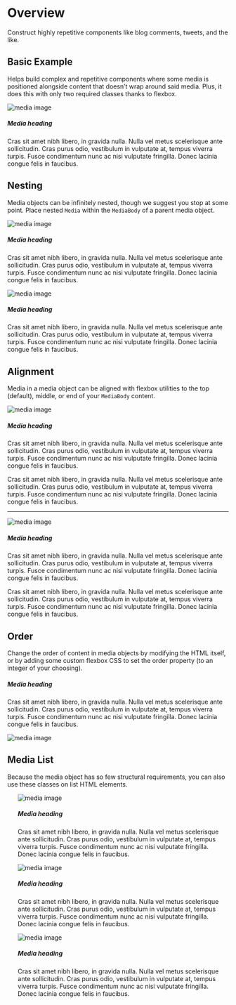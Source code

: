 
<Meta title="UI/Media" component={Media} />

# Overview

<p class="sbdocs-desc">
    Construct highly repetitive components like blog comments, tweets, and the
    like.
</p>

## Basic Example

Helps build complex and repetitive components where some media is positioned alongside content that doesn’t wrap around said media. Plus, it does this with only two required classes thanks to flexbox.

<Preview withToolbar>
    <Story name="Basic Example">
        <Media>
            <MediaLeft className="w-36 mr-10">
                <img src={image} alt="media image" />
            </MediaLeft>
            <MediaBody>
                <h5 className="text-inverse">Media heading</h5>
                <p>
                    Cras sit amet nibh libero, in gravida nulla. Nulla vel metus
                    scelerisque ante sollicitudin. Cras purus odio, vestibulum
                    in vulputate at, tempus viverra turpis. Fusce condimentum
                    nunc ac nisi vulputate fringilla. Donec lacinia congue felis
                    in faucibus.
                </p>
            </MediaBody>
        </Media>
    </Story>
</Preview>

## Nesting

Media objects can be infinitely nested, though we suggest you stop at some point. Place nested `Media` within the `MediaBody` of a parent media object.

<Preview withToolbar>
    <Story name="Nesting">
        <Media>
            <MediaLeft className="w-36 mr-10">
                <img src={image} alt="media image" />
            </MediaLeft>
            <MediaBody>
                <h5 className="text-inverse">Media heading</h5>
                <p>
                    Cras sit amet nibh libero, in gravida nulla. Nulla vel metus
                    scelerisque ante sollicitudin. Cras purus odio, vestibulum
                    in vulputate at, tempus viverra turpis. Fusce condimentum
                    nunc ac nisi vulputate fringilla. Donec lacinia congue felis
                    in faucibus.
                </p>
                <Media className="mt-5">
                    <MediaLeft className="w-24 mr-10">
                        <img src={image} alt="media image" />
                    </MediaLeft>
                    <MediaBody>
                        <h5 className="text-inverse">Media heading</h5>
                        <p>
                            Cras sit amet nibh libero, in gravida nulla. Nulla
                            vel metus scelerisque ante sollicitudin. Cras purus
                            odio, vestibulum in vulputate at, tempus viverra
                            turpis. Fusce condimentum nunc ac nisi vulputate
                            fringilla. Donec lacinia congue felis in faucibus.
                        </p>
                    </MediaBody>
                </Media>
            </MediaBody>
        </Media>
    </Story>
</Preview>

## Alignment

Media in a media object can be aligned with flexbox utilities to the top (default), middle, or end of your `MediaBody` content.

<Preview withToolbar>
    <Story name="Alignments">
        <Media>
            <MediaLeft alignMent="middle" className="w-24 mr-10">
                <img src={image} alt="media image" />
            </MediaLeft>
            <MediaBody>
                <h5 className="text-inverse">Media heading</h5>
                <p>
                    Cras sit amet nibh libero, in gravida nulla. Nulla vel metus
                    scelerisque ante sollicitudin. Cras purus odio, vestibulum
                    in vulputate at, tempus viverra turpis. Fusce condimentum
                    nunc ac nisi vulputate fringilla. Donec lacinia congue felis
                    in faucibus.
                </p>
                <p>
                    Cras sit amet nibh libero, in gravida nulla. Nulla vel metus
                    scelerisque ante sollicitudin. Cras purus odio, vestibulum
                    in vulputate at, tempus viverra turpis. Fusce condimentum
                    nunc ac nisi vulputate fringilla. Donec lacinia congue felis
                    in faucibus.
                </p>
            </MediaBody>
        </Media>
        <hr className="mt-5 mb-5" />
        <Media>
            <MediaLeft alignMent="end" className="w-24 mr-10">
                <img src={image} alt="media image" />
            </MediaLeft>
            <MediaBody>
                <h5 className="text-inverse">Media heading</h5>
                <p>
                    Cras sit amet nibh libero, in gravida nulla. Nulla vel metus
                    scelerisque ante sollicitudin. Cras purus odio, vestibulum
                    in vulputate at, tempus viverra turpis. Fusce condimentum
                    nunc ac nisi vulputate fringilla. Donec lacinia congue felis
                    in faucibus.
                </p>
                <p>
                    Cras sit amet nibh libero, in gravida nulla. Nulla vel metus
                    scelerisque ante sollicitudin. Cras purus odio, vestibulum
                    in vulputate at, tempus viverra turpis. Fusce condimentum
                    nunc ac nisi vulputate fringilla. Donec lacinia congue felis
                    in faucibus.
                </p>
            </MediaBody>
        </Media>
    </Story>
</Preview>

## Order

Change the order of content in media objects by modifying the HTML itself, or by adding some custom flexbox CSS to set the order property (to an integer of your choosing).

<Preview withToolbar>
    <Story name="Order">
        <Media>
            <MediaBody>
                <h5 className="text-inverse">Media heading</h5>
                <p>
                    Cras sit amet nibh libero, in gravida nulla. Nulla vel metus
                    scelerisque ante sollicitudin. Cras purus odio, vestibulum
                    in vulputate at, tempus viverra turpis. Fusce condimentum
                    nunc ac nisi vulputate fringilla. Donec lacinia congue felis
                    in faucibus.
                </p>
            </MediaBody>
            <MediaLeft className="w-24 ml-10">
                <img src={image} alt="media image" />
            </MediaLeft>
        </Media>
    </Story>
</Preview>

## Media List

Because the media object has so few structural requirements, you can also use these classes on list HTML elements.

<Preview withToolbar>
    <Story name="Media List">
        <ul>
            <Media as="li" className="mb-5">
                <MediaLeft className="w-36 mr-10">
                    <img src={image} alt="media image" />
                </MediaLeft>
                <MediaBody>
                    <h5 className="text-inverse">Media heading</h5>
                    <p>
                        Cras sit amet nibh libero, in gravida nulla. Nulla vel
                        metus scelerisque ante sollicitudin. Cras purus odio,
                        vestibulum in vulputate at, tempus viverra turpis. Fusce
                        condimentum nunc ac nisi vulputate fringilla. Donec
                        lacinia congue felis in faucibus.
                    </p>
                </MediaBody>
            </Media>
            <Media as="li" className="mb-5">
                <MediaLeft className="w-36 mr-10">
                    <img src={image} alt="media image" />
                </MediaLeft>
                <MediaBody>
                    <h5 className="text-inverse">Media heading</h5>
                    <p>
                        Cras sit amet nibh libero, in gravida nulla. Nulla vel
                        metus scelerisque ante sollicitudin. Cras purus odio,
                        vestibulum in vulputate at, tempus viverra turpis. Fusce
                        condimentum nunc ac nisi vulputate fringilla. Donec
                        lacinia congue felis in faucibus.
                    </p>
                </MediaBody>
            </Media>
            <Media as="li" className="mb-5">
                <MediaLeft className="w-36 mr-10">
                    <img src={image} alt="media image" />
                </MediaLeft>
                <MediaBody>
                    <h5 className="text-inverse">Media heading</h5>
                    <p>
                        Cras sit amet nibh libero, in gravida nulla. Nulla vel
                        metus scelerisque ante sollicitudin. Cras purus odio,
                        vestibulum in vulputate at, tempus viverra turpis. Fusce
                        condimentum nunc ac nisi vulputate fringilla. Donec
                        lacinia congue felis in faucibus.
                    </p>
                </MediaBody>
            </Media>
        </ul>
    </Story>
</Preview>

